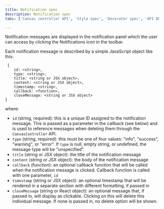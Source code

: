 ```yaml
---
title: Notification spec
description: Notification spec
tabs: ['Canvas controller API', 'Style spec', 'Decorator spec', 'API Object structure', 'Notification spec']

---
```


<PageDescription>

Notification messages are displayed in the notification panel which the user can access by clicking the Notifications icon in the toolbar. 

</PageDescription>



Each notification message is described by a simple JavaScript object like this:

```
 {
    id: <string>,
    type: <string>,
    title: <string or JSX object>,
    content: <string or JSX object>,
    timestamp: <string>,
    callback: <function>,
    closeMessage: <string or JSX object>
}
```

where:

* `id` (string, required): this is a unique ID assigned to the notification message. This is passed as a parameter in the callback (see below) and is used to reference messages when deleting them through the `CanvasController` API.
* `type` (string, required): this must be one of four values: "info", "success", "warning", or "error". If `type` is null, empty string, or undefined, the message type will be "unspecified".
* `title` (string or JSX object): the title of the notification message
* `content` (string or JSX object): the body of the notification message
* `callback` (function): an optional callback function that will be called when the notification message is clicked. Callback function is called with one parameter, `id`
* `timestamp` (string or JSX object): an optional timestamp that will be rendered in a separate section with different formatting, if passed in
* `closeMessage` (string or React object): an optional message that, if passed in, will display as clickable. Clicking on this will delete this individual message. If none is passed in, no delete option will be shown.
